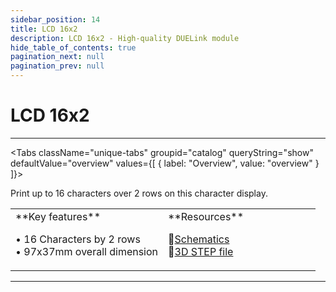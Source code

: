 ```yaml
---
sidebar_position: 14
title: LCD 16x2
description: LCD 16x2 - High-quality DUELink module
hide_table_of_contents: true
pagination_next: null
pagination_prev: null
---
```



# LCD 16x2

<ImageSection 
  product="dlcd16x2-c"
  tagline="16x2 Character Display"
/>

---

<Tabs className="unique-tabs" groupid="catalog" queryString="show" defaultValue="overview"
  values={[
    {
        label: "Overview",
        value: "overview"
    }
]}>

<TabItem value="overview">

Print up to 16 characters over 2 rows on this character display.

<table><td width='50%'>
**Key features**

• 16 Characters by 2 rows<br/>
• 97x37mm overall dimension<br/>

</td><td width='50%'>
**Resources**
 
📄<a href="/sch/gdl-dlcd16x2-c.pdf">Schematics</a><br/>
🔩<a href="/3d/gdl-dlcd16x2-c.step">3D STEP file</a><br/>
</td></table>

</TabItem>



</Tabs>

---

<OrderSection
    product="DUELink LCD 16x2"
    partnumber="GDL-DLCD16X2-C"
    price="$0.00"
/>
